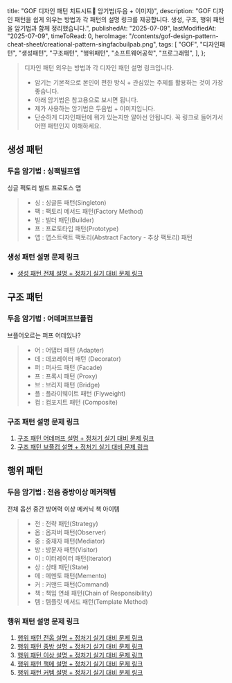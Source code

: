 
  title: "GOF 디자인 패턴 치트시트🦴 암기법(두음 + 이미지)",
  description:
    "GOF 디자인 패턴을 쉽게 외우는 방법과 각 패턴의 설명 링크를 제공합니다. 생성, 구조, 행위 패턴을 암기법과 함께 정리했습니다.",
  publishedAt: "2025-07-09",
  lastModifiedAt: "2025-07-09",
  timeToRead: 0,
  heroImage:
    "/contents/gof-design-pattern-cheat-sheet/creational-pattern-singfacbuilpab.png",
  tags: [
    "GOF",
    "디자인패턴",
    "생성패턴",
    "구조패턴",
    "행위패턴",
    "소프트웨어공학",
    "프로그래밍",
  ],
};

> 디자인 패턴 외우는 방법과 각 디자인 패턴 설명 링크입니다.
>
> - 암기는 기본적으로 본인이 편한 방식 + 관심있는 주제를 활용하는 것이 가장 좋습니다.
> - 아래 암기법은 참고용으로 보시면 됩니다.
> - 제가 사용하는 암기법은 두음법 + 이미지입니다.
> - 단순하게 디자인패턴에 뭐가 있는지만 알아선 안됩니다. 꼭 링크로 들어가서 어떤 패턴인지 이해하세요.

## 생성 패턴

### 두음 암기법 : **싱팩빌프앱**

싱글 팩토리 빌드 프로토스 앱

<ImageWithCaption
  src="/contents/gof-design-pattern-cheat-sheet/creational-pattern-singfacbuilpab.png"
  alt="생성 패턴 암기법"
  caption="생성 패턴 이미지 암기법: 싱팩빌프앱"
  width={1024}
  height={1024}
/>

> - 싱 : 싱글톤 패턴(Singleton)
> - 팩 : 팩토리 메서드 패턴(Factory Method)
> - 빌 : 빌더 패턴(Builder)
> - 프 : 프로토타입 패턴(Prototype)
> - 앱 : 앱스트랙트 팩토리(Abstract Factory - 추상 팩토리) 패턴

### 생성 패턴 설명 문제 링크

- [생성 패턴 전체 설명 + 정처기 실기 대비 문제 링크](/ko/blog/gof-design-creational-pattern-for-exam)

## 구조 패턴

### 두음 암기법 : **어데퍼프브플컴**

브플어오르는 퍼프 어데있나?

<ImageWithCaption
  src="/contents/gof-design-pattern-cheat-sheet/whrerispuffcome.png"
  alt="구조 패턴 암기법"
  caption="구조 패턴 이미지 암기법: 어데퍼프브플컴"
  width={1024}
  height={1024}
/>

> - 어 : 어댑터 패턴 (Adapter)
> - 데 : 데코레이터 패턴 (Decorator)
> - 퍼 : 퍼사드 패턴 (Facade)
> - 프 : 프록시 패턴 (Proxy)
> - 브 : 브리지 패턴 (Bridge)
> - 플 : 플라이웨이트 패턴 (Flyweight)
> - 컴 : 컴포지트 패턴 (Composite)

### 구조 패턴 설명 문제 링크

1. [구조 패턴 어데퍼프 설명 + 정처기 실기 대비 문제 링크](/ko/blog/gof-design-structural-pattern-for-exam)
2. [구조 패턴 브플컴 설명 + 정처기 실기 대비 문제 링크](/ko/blog/gof-design-structural-pattern-2)

## 행위 패턴

### 두음 암기법 : **전옵 중방이상 메커책템**

전체 옵션 중간 방어력 이상 메커닉 책 아이템

<ImageWithCaption
  src="/contents/gof-design-pattern-cheat-sheet/behavioral-pattern-alloptionabovemiddledefencebookmechanictem.png"
  alt="행위 패턴 암기법"
  caption="행위 패턴 이미지 암기법: 전옵 중방이상 메커책템"
  width={1024}
  height={1024}
/>

> - 전 : 전략 패턴(Strategy)
> - 옵 : 옵저버 패턴(Observer)
> - 중 : 중재자 패턴(Mediator)
> - 방 : 방문자 패턴(Visitor)
> - 이 : 이터레이터 패턴(Iterator)
> - 상 : 상태 패턴(State)
> - 메 : 메멘토 패턴(Memento)
> - 커 : 커맨드 패턴(Command)
> - 책 : 책임 연쇄 패턴(Chain of Responsibility)
> - 템 : 템플릿 메서드 패턴(Template Method)

### 행위 패턴 설명 문제 링크

1. [행위 패턴 전옵 설명 + 정처기 실기 대비 문제 링크](/ko/blog/gof-design-behavioral-pattern-1)
2. [행위 패턴 중방 설명 + 정처기 실기 대비 문제 링크](/ko/blog/gof-design-behavioral-pattern-5)
3. [행위 패턴 이상 설명 + 정처기 실기 대비 문제 링크](/ko/blog/gof-design-behavioral-pattern-4)
4. [행위 패턴 책메 설명 + 정처기 실기 대비 문제 링크](/ko/blog/gof-design-behavioral-pattern-3)
5. [행위 패턴 커템 설명 + 정처기 실기 대비 문제 링크](/ko/blog/gof-design-behavioral-pattern-2)
